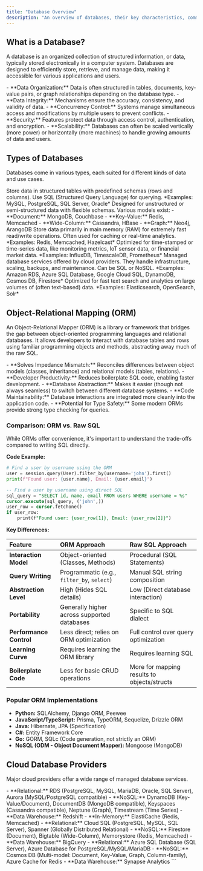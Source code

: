 ```yaml
---
title: "Database Overview"
description: "An overview of databases, their key characteristics, common types, and related concepts like ORMs and cloud providers."
---
```



## What is a Database?

A database is an organized collection of structured information, or data, typically stored electronically in a computer system. Databases are designed to efficiently store, retrieve, and manage data, making it accessible for various applications and users.

<Aside type="note" title="Key Characteristics">
  - **Data Organization:** Data is often structured in tables, documents, key-value pairs, or graph relationships depending on the database type.
  - **Data Integrity:** Mechanisms ensure the accuracy, consistency, and validity of data.
  - **Concurrency Control:** Systems manage simultaneous access and modifications by multiple users to prevent conflicts.
  - **Security:** Features protect data through access control, authentication, and encryption.
  - **Scalability:** Databases can often be scaled vertically (more power) or horizontally (more machines) to handle growing amounts of data and users.
</Aside>

## Types of Databases

Databases come in various types, each suited for different kinds of data and use cases.

<CardGrid>
  <Card title="Relational (SQL)" icon="database">
    Store data in structured tables with predefined schemas (rows and columns). Use SQL (Structured Query Language) for querying.
    *Examples: MySQL, PostgreSQL, SQL Server, Oracle*
  </Card>
  <Card title="NoSQL" icon="document">
    Designed for unstructured or semi-structured data with flexible schemas. Various models exist:
    - **Document:** MongoDB, Couchbase
    - **Key-Value:** Redis, Memcached
    - **Wide-Column:** Cassandra, HBase
    - **Graph:** Neo4j, ArangoDB
  </Card>
  <Card title="In-Memory" icon="rocket">
    Store data primarily in main memory (RAM) for extremely fast read/write operations. Often used for caching or real-time analytics.
    *Examples: Redis, Memcached, Hazelcast*
  </Card>
  <Card title="Time Series" icon="stopwatch">
    Optimized for time-stamped or time-series data, like monitoring metrics, IoT sensor data, or financial market data.
    *Examples: InfluxDB, TimescaleDB, Prometheus*
  </Card>
  <Card title="Cloud Databases" icon="cloud">
    Managed database services offered by cloud providers. They handle infrastructure, scaling, backups, and maintenance. Can be SQL or NoSQL.
    *Examples: Amazon RDS, Azure SQL Database, Google Cloud SQL, DynamoDB, Cosmos DB, Firestore*
  </Card>
  <Card title="Search Engine Databases" icon="magnifying-glass">
    Optimized for fast text search and analytics on large volumes of (often text-based) data.
    *Examples: Elasticsearch, OpenSearch, Solr*
  </Card>
</CardGrid>

## Object-Relational Mapping (ORM)

An Object-Relational Mapper (ORM) is a library or framework that bridges the gap between object-oriented programming languages and relational databases. It allows developers to interact with database tables and rows using familiar programming objects and methods, abstracting away much of the raw SQL.

<Aside type="note" title="Why Use an ORM?">
  - **Solves Impedance Mismatch:** Reconciles differences between object models (classes, inheritance) and relational models (tables, relations).
  - **Developer Productivity:** Reduces boilerplate SQL code, enabling faster development.
  - **Database Abstraction:** Makes it easier (though not always seamless) to switch between different database systems.
  - **Code Maintainability:** Database interactions are integrated more cleanly into the application code.
  - **Potential for Type Safety:** Some modern ORMs provide strong type checking for queries.
</Aside>

### Comparison: ORM vs. Raw SQL

While ORMs offer convenience, it's important to understand the trade-offs compared to writing SQL directly.

**Code Example:**

```python {title="ORM Example (SQLAlchemy)"}
# Find a user by username using the ORM
user = session.query(User).filter_by(username='john').first()
print(f"Found user: {user.name}, Email: {user.email}")
```

```sql {title="Raw SQL Equivalent"}
-- Find a user by username using direct SQL
sql_query = "SELECT id, name, email FROM users WHERE username = %s"
cursor.execute(sql_query, ('john',))
user_row = cursor.fetchone()
if user_row:
    print(f"Found user: {user_row[1]}, Email: {user_row[2]}")
```

**Key Differences:**

| Feature                 | ORM Approach                                  | Raw SQL Approach                              |
| :---------------------- | :-------------------------------------------- | :-------------------------------------------- |
| **Interaction Model**   | Object-oriented (Classes, Methods)            | Procedural (SQL Statements)                   |
| **Query Writing**       | Programmatic (e.g., `filter_by`, `select`)    | Manual SQL string composition                 |
| **Abstraction Level**   | High (Hides SQL details)                      | Low (Direct database interaction)             |
| **Portability**         | Generally higher across supported databases   | Specific to SQL dialect                       |
| **Performance Control** | Less direct; relies on ORM optimization       | Full control over query optimization          |
| **Learning Curve**      | Requires learning the ORM library             | Requires learning SQL                         |
| **Boilerplate Code**    | Less for basic CRUD operations                | More for mapping results to objects/structs |

### Popular ORM Implementations

- **Python:** SQLAlchemy, Django ORM, Peewee
- **JavaScript/TypeScript:** Prisma, TypeORM, Sequelize, Drizzle ORM
- **Java:** Hibernate, JPA (Specification)
- **C#:** Entity Framework Core
- **Go:** GORM, SQLc (Code generation, not strictly an ORM)
- **NoSQL (ODM - Object Document Mapper):** Mongoose (MongoDB)

## Cloud Database Providers

Major cloud providers offer a wide range of managed database services.

<CardGrid>
  <Card title="AWS (Amazon Web Services)" icon="aws">
    - **Relational:** RDS (PostgreSQL, MySQL, MariaDB, Oracle, SQL Server), Aurora (MySQL/PostgreSQL compatible)
    - **NoSQL:** DynamoDB (Key-Value/Document), DocumentDB (MongoDB compatible), Keyspaces (Cassandra compatible), Neptune (Graph), Timestream (Time Series)
    - **Data Warehouse:** Redshift
    - **In-Memory:** ElastiCache (Redis, Memcached)
  </Card>
  <Card title="GCP (Google Cloud Platform)" icon="google-cloud">
    - **Relational:** Cloud SQL (PostgreSQL, MySQL, SQL Server), Spanner (Globally Distributed Relational)
    - **NoSQL:** Firestore (Document), Bigtable (Wide-Column), Memorystore (Redis, Memcached)
    - **Data Warehouse:** BigQuery
  </Card>
  <Card title="Azure (Microsoft Azure)" icon="microsoft-azure">
    - **Relational:** Azure SQL Database (SQL Server), Azure Database for PostgreSQL/MySQL/MariaDB
    - **NoSQL:** Cosmos DB (Multi-model: Document, Key-Value, Graph, Column-family), Azure Cache for Redis
    - **Data Warehouse:** Synapse Analytics
  </Card>
</CardGrid>
```
